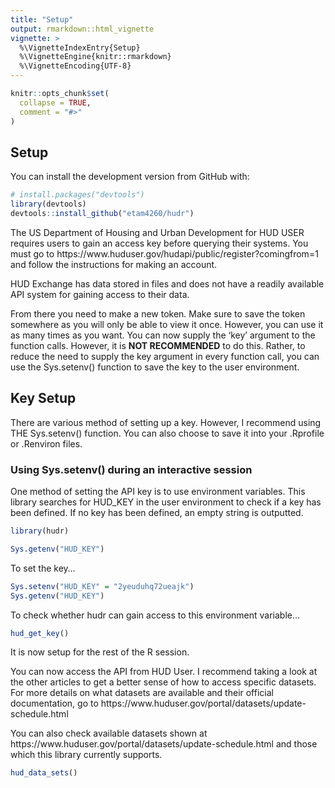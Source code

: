 ```yaml
---
title: "Setup"
output: rmarkdown::html_vignette
vignette: >
  %\VignetteIndexEntry{Setup}
  %\VignetteEngine{knitr::rmarkdown}
  %\VignetteEncoding{UTF-8}
---
```


```r
knitr::opts_chunk$set(
  collapse = TRUE,
  comment = "#>"
)
```

## Setup

You can install the development version from GitHub with:

```r
# install.packages("devtools")
library(devtools)
devtools::install_github("etam4260/hudr")
```

The US Department of Housing and Urban Development for HUD USER requires users 
to gain an  access key before querying their systems. You must go to https://www.huduser.gov/hudapi/public/register?comingfrom=1 and follow the 
instructions for making an account.

HUD Exchange has data stored in files and does not have a readily available API
system for gaining access to their data. 

From there you need to make a new token. Make sure to save the token somewhere 
as you will only be able to view it once. However, you can use it as many times 
as you want. You can now supply the 'key' argument to the function calls. 
However, it is **NOT RECOMMENDED** to do this. Rather, to reduce the need to 
supply the key argument in every function call, you can use the Sys.setenv() 
function to save the key to the user environment.

## Key Setup

There are various method of setting up a key. However, I recommend using THE
Sys.setenv() function. You can also choose to save it into your .Rprofile or
.Renviron files. 

### Using Sys.setenv() during an interactive session
One method of setting the API key is to use environment variables. This library
searches for HUD_KEY in the user environment to check if a key has been defined.
If no key has been defined, an empty string is outputted.

```r
library(hudr)

Sys.getenv("HUD_KEY")
```

To set the key...

```r
Sys.setenv("HUD_KEY" = "2yeuduhq72ueajk")
Sys.getenv("HUD_KEY")
```

To check whether hudr can gain access to this environment variable...

```r
hud_get_key()
```

It is now setup for the rest of the R session.

You can now access the API from HUD User. I recommend taking a look at the other
articles to get a better sense of how to access specific datasets. For more 
details on what datasets are available and their official documentation, go to
https://www.huduser.gov/portal/datasets/update-schedule.html

You can also check available datasets shown at 
https://www.huduser.gov/portal/datasets/update-schedule.html and those
which this library currently supports.

```r
hud_data_sets()
```
